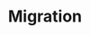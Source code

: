 ---
source-updated-at: 2025-05-16T04:52:11.000Z
translation-updated-at: 2025-06-02T20:11:44.983Z
title: Migration
description: Erfahren Sie, wie Sie von gängigen Frameworks zu Next.js migrieren können
---